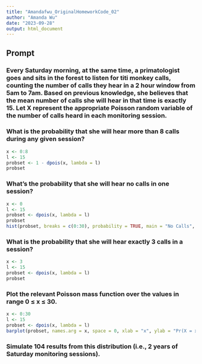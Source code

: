 ```yaml
---
title: "Amandafwu_OriginalHomeworkCode_02"
author: "Amanda Wu"
date: "2023-09-28"
output: html_document
---
```

## Prompt
### Every Saturday morning, at the same time, a primatologist goes and sits in the forest to listen for titi monkey calls, counting the number of calls they hear in a 2 hour window from 5am to 7am. Based on previous knowledge, she believes that the mean number of calls she will hear in that time is exactly 15. Let X represent the appropriate Poisson random variable of the number of calls heard in each monitoring session.

### What is the probability that she will hear more than 8 calls during any given session?
```r
x <- 0:8
l <- 15
probset <- 1 - dpois(x, lambda = l)
probset
```


### What's the probability that she will hear no calls in one session?
```r
x <- 0
l <- 15
probset <- dpois(x, lambda = l)
probset
hist(probset, breaks = c(0:30), probability = TRUE, main = "No Calls", xlab = "# of calls", ylab = "probability")

```


### What is the probability that she will hear exactly 3 calls in a session?
```r
x <- 3
l <- 15
probset <- dpois(x, lambda = l)
probset
```


### Plot the relevant Poisson mass function over the values in range 0 ≤ x ≤ 30.
```r
x <- 0:30
l <- 15
probset <- dpois(x, lambda = l)
barplot(probset, names.arg = x, space = 0, xlab = "x", ylab = "Pr(X = x)", main = "Probability Mass Function")
```


### Simulate 104 results from this distribution (i.e., 2 years of Saturday monitoring sessions). 
```r

```






